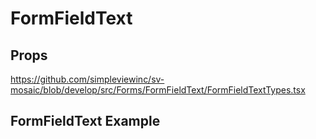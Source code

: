 
<Meta title='Forms/FormFieldText/Readme' />

# FormFieldText

## Props

https://github.com/simpleviewinc/sv-mosaic/blob/develop/src/Forms/FormFieldText/FormFieldTextTypes.tsx

## FormFieldText Example

<Preview withSource='none'>
  <stories.Playground />
</Preview>
